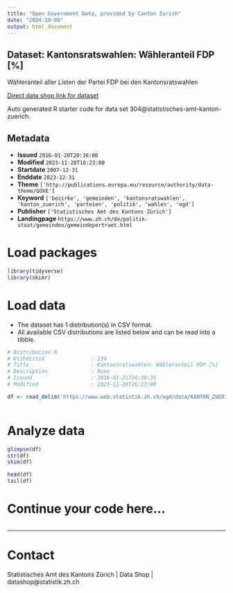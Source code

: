 ```yaml
---
title: "Open Government Data, provided by Canton Zurich"
date: "2024-10-08"
output: html_document
---
```


## Dataset: Kantonsratswahlen: Wähleranteil FDP [%]

Wähleranteil aller Listen der Partei FDP bei den Kantonsratswahlen

[Direct data shop link for dataset](https://www.zh.ch/de/politik-staat/statistik-daten/datenkatalog.html#/datasets/304@statistisches-amt-kanton-zuerich)

Auto generated R starter code for data set 304@statistisches-amt-kanton-zuerich.

## Metadata

- **Issued** `2016-01-20T20:16:00`
- **Modified** `2023-11-28T16:23:00`
- **Startdate** `2007-12-31`
- **Enddate** `2023-12-31`
- **Theme** `['http://publications.europa.eu/resource/authority/data-theme/GOVE']`
- **Keyword** `['bezirke', 'gemeinden', 'kantonsratswahlen', 'kanton_zuerich', 'parteien', 'politik', 'wahlen', 'ogd']`
- **Publisher** `['Statistisches Amt des Kantons Zürich']`
- **Landingpage** `https://www.zh.ch/de/politik-staat/gemeinden/gemeindeportraet.html`


# Load packages

```r

library(tidyverse)
library(skimr)

```

# Load data

-   The dataset has 1 distribution(s) in CSV format.
-   All available CSV distributions are listed below and can be read into a tibble.

```r

# Distribution 0
# Ktzhdistid               : 234
# Title                    : Kantonsratswahlen: Wähleranteil FDP [%]
# Description              : None
# Issued                   : 2016-01-21T16:30:35
# Modified                 : 2023-11-28T16:23:00

df <- read_delim('https://www.web.statistik.zh.ch/ogd/data/KANTON_ZUERICH_116.csv')



```

# Analyze data

```r

glimpse(df)
str(df)
skim(df)

head(df)
tail(df)

```

# Continue your code here...

```r

```

------------------------------------------------------------------------

# Contact

Statistisches Amt des Kantons Zürich | Data Shop | datashop@statistik.zh.ch
